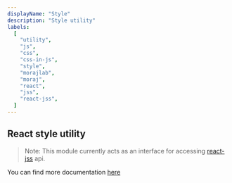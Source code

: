 ```yaml
---
displayName: "Style"
description: "Style utility"
labels:
  [
    "utility",
    "js",
    "css",
    "css-in-js",
    "style",
    "morajlab",
    "moraj",
    "react",
    "jss",
    "react-jss",
  ]
---
```


## React style utility

> Note: This module currently acts as an interface for accessing [react-jss](https://github.com/threepointone/glamor) api.

You can find more documentation [here](https://github.com/threepointone/glamor/blob/master/docs/api.md)
